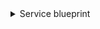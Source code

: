 <details>
<summary>Service blueprint</summary>

```json showLineNumbers
{
  "identifier": "service",
  "title": "Service",
  "icon": "Microservice",
  "schema": {
    "properties": {
      "url": {
        "title": "URL",
        "type": "string",
        "format": "url"
      },
      "readme": {
        "title": "README",
        "type": "string",
        "format": "markdown"
      },
      "description": {
        "title": "Description",
        "type": "string"
      },
      "language": {
        "title": "Language",
        "type": "string"
      },
      "namespace": {
        "title": "Namespace",
        "type": "string"
      },
      "fullPath": {
        "title": "Full Path",
        "type": "string"
      },
      "defaultBranch": {
        "title": "Default Branch",
        "type": "string"
      }
    },
    "required": []
  },
  "mirrorProperties": {},
  "calculationProperties": {},
  "aggregationProperties": {},
  "relations": {
    "group": {
      "title": "Group",
      "target": "gitlabGroup",
      "required": true,
      "many": false
    }
  }
}
```

</details>
